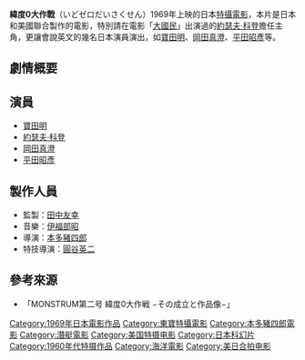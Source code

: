 {{expand|time=2011-05-06T13:56:53+00:00}}
{{Infobox Film
| name               = 緯度0大作戰
| original_name      = 緯度0大作戦
| image              = 
| caption            = 
| director           = [[本多豬四郎|本多豬四郎]]
| producer           = [[田中友幸|田中友幸]]
| writer             = [[關澤新一|關澤新一]]<br>[[Warren_Lewis|Warren Lewis]]
| starring           = [[寶田明|寶田明]]<br>[[約瑟夫·科登|約瑟夫·科登]]<br>[[平田昭彥|平田昭彥]]
| music              = [[伊福部昭|伊福部昭]]
| narrator           = 
| cinematography     = 
| editing            = 
| production_company = [[東寶電影公司|東寶]]
| distributor        = 
| released           = 1969年7月26日
| runtime            = 89分鐘
| country            = {{JPN}}<br>{{USA}}
| language           = [[日語|日語]]、[[英語|英語]]
| budget             = 
| gross              = 
| preceded_by        = 
| followed_by        = 
| website            = 
| amg_id             = 
| imdb_id            = 
| cn_name            = 
| hk_name            = 
| tw_name            = 
}}

'''緯度0大作戰'''（いどゼロだいさくせん）1969年上映的日本[[特攝|特攝]][[電影|電影]]，本片是日本和美國聯合製作的電影，特別請在電影「[[大國民|大國民]]」出演過的[[約瑟夫·科登|約瑟夫·科登]]擔任主角，更讓會說英文的幾名日本演員演出，如[[寶田明|寶田明]]、[[岡田真澄|岡田真澄]]、[[平田昭彥|平田昭彥]]等。

== 劇情概要 ==

== 演員 ==
*[[寶田明|寶田明]]
*[[約瑟夫·科登|約瑟夫·科登]]
*[[岡田真澄|岡田真澄]]
*[[平田昭彥|平田昭彥]]

== 製作人員 ==
* 監製：[[田中友幸|田中友幸]]
* 音樂：[[伊福部昭|伊福部昭]]
* 導演：[[本多豬四郎|本多豬四郎]]
* 特技導演：[[圓谷英二|圓谷英二]]

== 參考來源 ==
* 「MONSTRUM第二号 緯度0大作戦 −その成立と作品像−」

{{本多豬四郎監督作品}}
{{DEFAULTSORT:Ido zero daisakusen}}
[[Category:1969年日本電影作品|Category:1969年日本電影作品]]
[[Category:東寶特攝電影|Category:東寶特攝電影]]
[[Category:本多豬四郎電影|Category:本多豬四郎電影]]
[[Category:潛艇電影|Category:潛艇電影]]
[[Category:美国特摄电影|Category:美国特摄电影]]
[[Category:日本科幻片|Category:日本科幻片]]
[[Category:1960年代特摄作品|Category:1960年代特摄作品]]
[[Category:海洋電影|Category:海洋電影]]
[[Category:美日合拍电影|Category:美日合拍电影]]